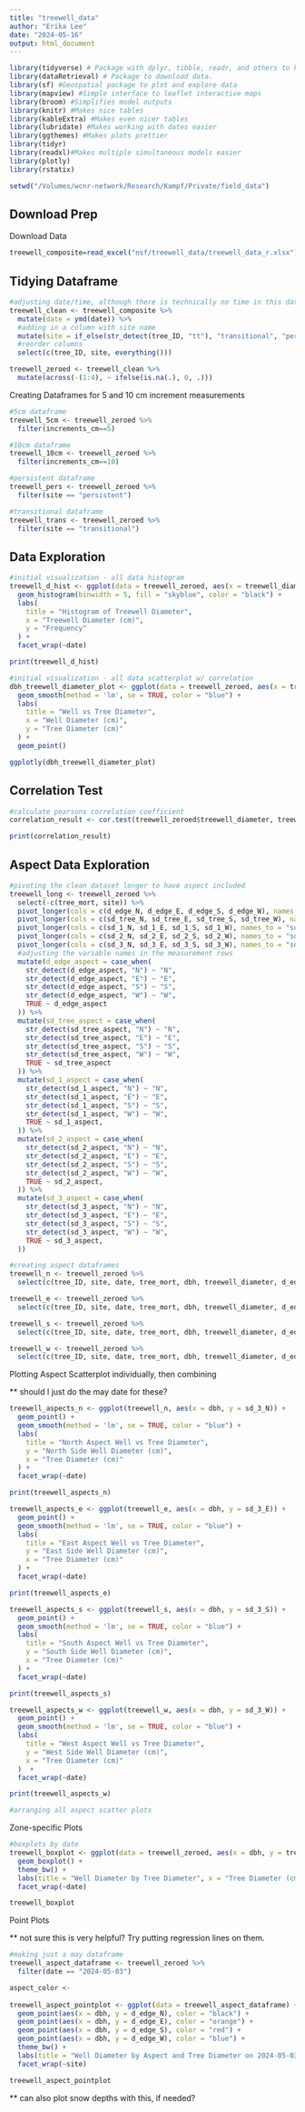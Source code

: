 ```yaml
---
title: "treewell_data"
author: "Erika Lee"
date: "2024-05-16"
output: html_document
---
```


```r
library(tidyverse) # Package with dplyr, tibble, readr, and others to help clean coding
library(dataRetrieval) # Package to download data. 
library(sf) #Geospatial package to plot and explore data
library(mapview) #Simple interface to leaflet interactive maps
library(broom) #Simplifies model outputs
library(knitr) #Makes nice tables
library(kableExtra) #Makes even nicer tables
library(lubridate) #Makes working with dates easier
library(ggthemes) #Makes plots prettier
library(tidyr)
library(readxl)#Makes multiple simultaneous models easier
library(plotly)
library(rstatix)
```

```r
setwd("/Volumes/wcnr-network/Research/Kampf/Private/field_data")
```

## Download Prep

Download Data

```r
treewell_composite=read_excel("nsf/treewell_data/treewell_data_r.xlsx")
```

## Tidying Dataframe

```r
#adjusting date/time, although there is technically no time in this data
treewell_clean <- treewell_composite %>%
  mutate(date = ymd(date)) %>%
  #adding in a column with site name
  mutate(site = if_else(str_detect(tree_ID, "tt"), "transitional", "persistent")) %>%
  #reorder columns
  select(c(tree_ID, site, everything()))
```

```r
treewell_zeroed <- treewell_clean %>%
  mutate(across(-(1:4), ~ ifelse(is.na(.), 0, .)))
```

Creating Dataframes for 5 and 10 cm increment measurements

```r
#5cm dataframe
treewell_5cm <- treewell_zeroed %>%
  filter(increments_cm==5)

#10cm dataframe
treewell_10cm <- treewell_zeroed %>%
  filter(increments_cm==10)

#persistent dataframe
treewell_pers <- treewell_zeroed %>%
  filter(site == "persistent")

#transitional dataframe
treewell_trans <- treewell_zeroed %>%
  filter(site == "transitional")
```

## Data Exploration

```r
#initial visualization - all data histogram
treewell_d_hist <- ggplot(data = treewell_zeroed, aes(x = treewell_diameter)) +
  geom_histogram(binwidth = 5, fill = "skyblue", color = "black") +
  labs(
    title = "Histogram of Treewell Diameter",
    x = "Treewell Diameter (cm)",
    y = "Frequency"
  ) +
  facet_wrap(~date)

print(treewell_d_hist)

#initial visualization - all data scatterplot w/ correlation
dbh_treewell_diameter_plot <- ggplot(data = treewell_zeroed, aes(x = treewell_diameter, y = dbh)) +
  geom_smooth(method = 'lm', se = TRUE, color = "blue") +
  labs(
    title = "Well vs Tree Diameter",
    x = "Well Diameter (cm)",
    y = "Tree Diameter (cm)"
  ) +
  geom_point()

ggplotly(dbh_treewell_diameter_plot)
```

## Correlation Test

```r
#calculate pearsons correlation coefficient
correlation_result <- cor.test(treewell_zeroed$treewell_diameter, treewell_zeroed$dbh)

print(correlation_result)
```

## Aspect Data Exploration

```r
#pivoting the clean dataset longer to have aspect included
treewell_long <- treewell_zeroed %>%
  select(-c(tree_mort, site)) %>%
  pivot_longer(cols = c(d_edge_N, d_edge_E, d_edge_S, d_edge_W), names_to = "d_edge_aspect", values_to = "d_edge_data") %>%
  pivot_longer(cols = c(sd_tree_N, sd_tree_E, sd_tree_S, sd_tree_W), names_to = "sd_tree_aspect", values_to = "sd_tree_data") %>%
  pivot_longer(cols = c(sd_1_N, sd_1_E, sd_1_S, sd_1_W), names_to = "sd_1_aspect", values_to = "sd_1_data") %>%
  pivot_longer(cols = c(sd_2_N, sd_2_E, sd_2_S, sd_2_W), names_to = "sd_2_aspect", values_to = "sd_2_data") %>%
  pivot_longer(cols = c(sd_3_N, sd_3_E, sd_3_S, sd_3_W), names_to = "sd_3_aspect", values_to = "sd_3_data") %>%
  #adjusting the variable names in the measurement rows
  mutate(d_edge_aspect = case_when(
    str_detect(d_edge_aspect, "N") ~ "N",
    str_detect(d_edge_aspect, "E") ~ "E",
    str_detect(d_edge_aspect, "S") ~ "S",
    str_detect(d_edge_aspect, "W") ~ "W",
    TRUE ~ d_edge_aspect
  )) %>%
  mutate(sd_tree_aspect = case_when(
    str_detect(sd_tree_aspect, "N") ~ "N",
    str_detect(sd_tree_aspect, "E") ~ "E",
    str_detect(sd_tree_aspect, "S") ~ "S",
    str_detect(sd_tree_aspect, "W") ~ "W",
    TRUE ~ sd_tree_aspect
  )) %>%
  mutate(sd_1_aspect = case_when(
    str_detect(sd_1_aspect, "N") ~ "N",
    str_detect(sd_1_aspect, "E") ~ "E",
    str_detect(sd_1_aspect, "S") ~ "S",
    str_detect(sd_1_aspect, "W") ~ "W",
    TRUE ~ sd_1_aspect,
  )) %>%
  mutate(sd_2_aspect = case_when(
    str_detect(sd_2_aspect, "N") ~ "N",
    str_detect(sd_2_aspect, "E") ~ "E",
    str_detect(sd_2_aspect, "S") ~ "S",
    str_detect(sd_2_aspect, "W") ~ "W",
    TRUE ~ sd_2_aspect,
  )) %>%
  mutate(sd_3_aspect = case_when(
    str_detect(sd_3_aspect, "N") ~ "N",
    str_detect(sd_3_aspect, "E") ~ "E",
    str_detect(sd_3_aspect, "S") ~ "S",
    str_detect(sd_3_aspect, "W") ~ "W",
    TRUE ~ sd_3_aspect,
  ))
```

```r
#creating aspect dataframes
treewell_n <- treewell_zeroed %>%
  select(c(tree_ID, site, date, tree_mort, dbh, treewell_diameter, d_edge_N, sd_tree_N, sd_1_N, sd_2_N, sd_3_N, increments_cm))

treewell_e <- treewell_zeroed %>%
  select(c(tree_ID, site, date, tree_mort, dbh, treewell_diameter, d_edge_E, sd_tree_E, sd_1_E, sd_2_E, sd_3_E, increments_cm))

treewell_s <- treewell_zeroed %>%
  select(c(tree_ID, site, date, tree_mort, dbh, treewell_diameter, d_edge_S, sd_tree_S, sd_1_S, sd_2_S, sd_3_S, increments_cm))

treewell_w <- treewell_zeroed %>%
  select(c(tree_ID, site, date, tree_mort, dbh, treewell_diameter, d_edge_W, sd_tree_W, sd_1_W, sd_2_W, sd_3_W, increments_cm))
```

Plotting Aspect Scatterplot individually, then combining

\*\* should I just do the may date for these?

```r
treewell_aspects_n <- ggplot(treewell_n, aes(x = dbh, y = sd_3_N)) +
  geom_point() +
  geom_smooth(method = 'lm', se = TRUE, color = "blue") +
  labs(
    title = "North Aspect Well vs Tree Diameter",
    y = "North Side Well Diameter (cm)",
    x = "Tree Diameter (cm)"
  ) +
  facet_wrap(~date)

print(treewell_aspects_n)

treewell_aspects_e <- ggplot(treewell_e, aes(x = dbh, y = sd_3_E)) +
  geom_point() +
  geom_smooth(method = 'lm', se = TRUE, color = "blue") +
  labs(
    title = "East Aspect Well vs Tree Diameter",
    y = "East Side Well Diameter (cm)",
    x = "Tree Diameter (cm)"
  ) +
  facet_wrap(~date)

print(treewell_aspects_e)

treewell_aspects_s <- ggplot(treewell_s, aes(x = dbh, y = sd_3_S)) +
  geom_point() +
  geom_smooth(method = 'lm', se = TRUE, color = "blue") +
  labs(
    title = "South Aspect Well vs Tree Diameter",
    y = "South Side Well Diameter (cm)",
    x = "Tree Diameter (cm)"
  ) +
  facet_wrap(~date)

print(treewell_aspects_s)

treewell_aspects_w <- ggplot(treewell_w, aes(x = dbh, y = sd_3_W)) +
  geom_point() +
  geom_smooth(method = 'lm', se = TRUE, color = "blue") +
  labs(
    title = "West Aspect Well vs Tree Diameter",
    y = "West Side Well Diameter (cm)",
    x = "Tree Diameter (cm)"
  )  +
  facet_wrap(~date)

print(treewell_aspects_w)
```

```r
#arranging all aspect scatter plots
```

Zone-specific Plots

```r
#boxplots by date
treewell_boxplot <- ggplot(data = treewell_zeroed, aes(x = dbh, y = treewell_diameter, fill = site)) + 
  geom_boxplot() + 
  theme_bw() +
  labs(title = "Well Diameter by Tree Diameter", x = "Tree Diameter (cm)", y = "Well Diameter (cm)") +
  facet_wrap(~date)

treewell_boxplot
```

Point Plots

\*\* not sure this is very helpful? Try putting regression lines on them.

```r
#making just a may dataframe
treewell_aspect_dataframe <- treewell_zeroed %>%
  filter(date == "2024-05-03")

aspect_color <- 
  
treewell_aspect_pointplot <- ggplot(data = treewell_aspect_dataframe) +
  geom_point(aes(x = dbh, y = d_edge_N), color = "black") +
  geom_point(aes(x = dbh, y = d_edge_E), color = "orange") +
  geom_point(aes(x = dbh, y = d_edge_S), color = "red") +
  geom_point(aes(x = dbh, y = d_edge_W), color = "blue") +
  theme_bw() +
  labs(title = "Well Diameter by Aspect and Tree Diameter on 2024-05-03", x = "Tree Diameter (cm)", y = "Well Diameter (cm)") +
  facet_wrap(~site)

treewell_aspect_pointplot 
```

\*\* can also plot snow depths with this, if needed?

